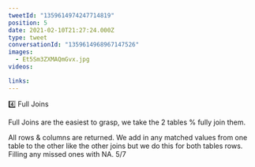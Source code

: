 ```yaml
---
tweetId: "1359614974247714819"
position: 5
date: 2021-02-10T21:27:24.000Z
type: tweet
conversationId: "1359614968967147526"
images:
  - Et5Sm3ZXMAQmGvx.jpg
videos:

links:
---
```


4️⃣ Full Joins

Full Joins are the easiest to grasp, we take the 2 tables % fully join them.

All rows & columns are returned. We add in any matched values from one table to the other like the other joins but we do this for both tables rows. Filling any missed ones with NA. 5/7
